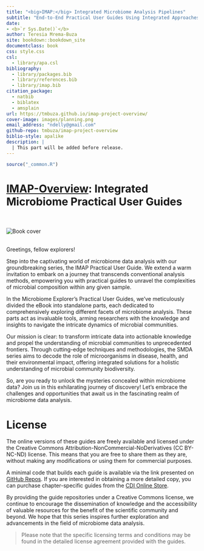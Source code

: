 ```yaml
--- 
title: "<big>IMAP:</big> Integrated Microbiome Analysis Pipelines"
subtitle: "End-to-End Practical User Guides Using Integrated Approaches"
date:
- <b>`r Sys.Date()`</b>
author: Teresia Mrema-Buza
site: bookdown::bookdown_site
documentclass: book
css: style.css
csl: 
  - library/apa.csl
bibliography:
  - library/packages.bib
  - library/references.bib
  - library/imap.bib
citation_package:
  - natbib
  - biblatex
  - amsplain
url: https://tmbuza.github.io/imap-project-overview/
cover-image: images/planning.png
email_address: "ndelly@gmail.com"
github-repo: tmbuza/imap-project-overview
biblio-style: apalike
description: |
  | This part will be added before release.
---
```


```r
source("_common.R")
```


<!-- # Google fonts -->
<link rel="preconnect" href="https://fonts.googleapis.com">
<link rel="preconnect" href="https://fonts.gstatic.com" crossorigin>
<link href="https://fonts.googleapis.com/css2?family=Anton" rel="stylesheet">
<link href="https://fonts.googleapis.com/css2?family=Roboto:wght@100;300;400;500;700,900&display=swap" rel="stylesheet">
<link href="https://fonts.googleapis.com/css2?family=Oswald:wght@300;400;700&display=swap" rel="stylesheet">
<link href="https://fonts.googleapis.com/css2?family=Merriweather:wght@300;400;700&display=swap" rel="stylesheet">
<link href="https://fonts.googleapis.com/css2?family=Montserrat:wght@100;200;300;400;700&display=swap" rel="stylesheet">

<!-- # CSS -->
<link rel="stylesheet" href="https://cdnjs.cloudflare.com/ajax/libs/font-awesome/5.15.3/css/all.min.css">
<link rel="stylesheet" href="https://cdnjs.cloudflare.com/ajax/libs/animate.css/4.1.1/animate.min.css">


# <u>IMAP-Overview</u>: Integrated Microbiome Practical User Guides {-#imap-overview}

<br>
<br>
![Book cover](images/planning.png)
<br>
<br>

Greetings, fellow explorers! 

Step into the captivating world of microbiome data analysis with our groundbreaking series, the IMAP Practical User Guide. We extend a warm invitation to embark on a journey that transcends conventional analysis methods, empowering you with practical guides to unravel the complexities of microbial composition within any given sample.

In the Microbiome Explorer's Practical User Guides, we've meticulously divided the eBook into standalone parts, each dedicated to comprehensively exploring different facets of microbiome analysis. These parts act as invaluable tools, arming researchers with the knowledge and insights to navigate the intricate dynamics of microbial communities.

Our mission is clear: to transform intricate data into actionable knowledge and propel the understanding of microbial communities to unprecedented frontiers. Through cutting-edge techniques and methodologies, the SMDA series aims to decode the role of microorganisms in disease, health, and their environmental impact, offering integrated solutions for a holistic understanding of microbial community biodiversity.

So, are you ready to unlock the mysteries concealed within microbiome data? Join us in this exhilarating journey of discovery! Let's embrace the challenges and opportunities that await us in the fascinating realm of microbiome data analysis.


# License {-}
The online versions of these guides are freely available and licensed under the Creative Commons Attribution-NonCommercial-NoDerivatives (CC BY-NC-ND) license. This means that you are free to share them as they are, without making any modifications or using them for commercial purposes.

A minimal code that builds each guide is available via the link presented on [GitHub Repos](https://microbiome.complexdatainsights.com/appendices.html#imap-repos). If you are interested in obtaining a more detailed copy, you can purchase chapter-specific guides from the [CDI Online Store](https://complexdatainsights.com/shop).

By providing the guide repositories under a Creative Commons license, we continue to encourage the dissemination of knowledge and the accessibility of valuable resources for the benefit of the scientific community and beyond. We hope that this series inspires further exploration and advancements in the field of microbiome data analysis.

> Please note that the specific licensing terms and conditions may be found in the detailed license agreement provided with the guides.




